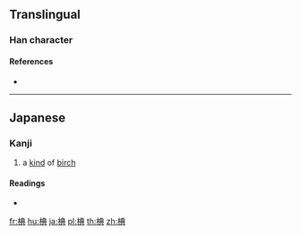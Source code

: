 ==Translingual==

===Han character===
{{Han char|rn=75|rad=木|as=08|sn=12|four=|canj=DTBC|ids=⿰木典}}

====References====
* {{Han ref|kx=0537.131|hdz=21232.051|uh=6923|ud=26915}}

----

==Japanese==

===Kanji===
{{ja-kanji|grade=|rs=木08}}

# a [[kind]] of [[birch]]

====Readings====
* {{ja-readings|on=|kun=[[しで]] (shide)}}

[[fr:椣]]
[[hu:椣]]
[[ja:椣]]
[[pl:椣]]
[[th:椣]]
[[zh:椣]]